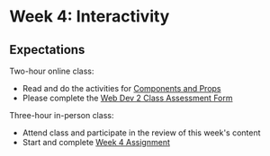 # Week 4: Interactivity

## Expectations

Two-hour online class:

- Read and do the activities for [Components and Props](/week3/components-and-props)
- Please complete the [Web Dev 2 Class Assessment Form](https://forms.office.com/r/1gVxNRWTPs)

Three-hour in-person class:

- Attend class and participate in the review of this week's content
- Start and complete [Week 4 Assignment](/week4/assignment)


<Slideshow file="/week4/slides" />

